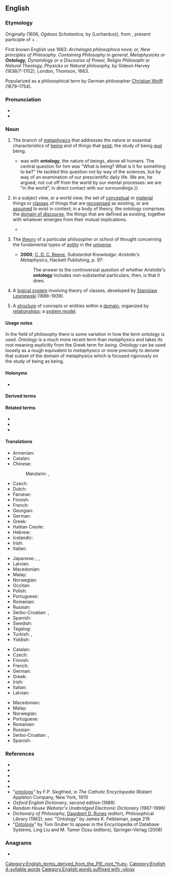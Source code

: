 ==English==
{{wikipedia}}

===Etymology===
Originally {{der|en|la|ontologia}} (1606, ''Ogdoas Scholastica,'' by {{w|Jacob Lorhard}} (Lorhardus)), from {{der|en|grc|ὤν||on}}, present participle of {{m|grc|εἰμί||being, existing, essence}} + {{m|grc|λόγος||account}}.

First known English use 1663: ''Archelogia philosophica nova; or, New principles of Philosophy. Containing Philosophy in general, Metaphysicks or '''Ontology,''' Dynamilogy or a Discourse of Power, Religio Philosophi or Natural Theology, Physicks or Natural philosophy,'' by Gideon Harvey (1636/7-1702), London, Thomson, 1663.

Popularized as a philosophical term by German philosopher [[w:Christian Wolff (philosopher)|Christian Wolff]] (1679–1754).

===Pronunciation===
* {{IPA|en|/ɒnˈtɒləd͡ʒi/}}
* {{rhymes|en|ɒlədʒi}}

===Noun===
{{en-noun|~|ontologies}}
{{examples-right|sense=Concepts in ontologies of various subject or world views|examples='''[[atom|Atoms]], [[molecule]]s, [[ion]]s and [[electron]]s''' [[occur]] in the '''ontology of [[chemistry]]'''.<br>'''[[witch|Witches]], [[magic]],''' and '''[[unlucky]] numbers''' occur in the '''ontology of [[superstition]]s'''<br>'''[[theorem|Theorems]], [[constant]]s,''' and '''[[variable]]s''' occur in the '''ontologies of [[axiomatic]] [[structure]]s'''}}
# {{lb|en|uncountable|philosophy}} The branch of [[metaphysics]] that addresses the nature or essential characteristics of [[being]] and of things that [[exist]]; the study of being ''[[qua]]'' being.
#* {{quote-journal|en|author=Michael Inwood|title=Martin Heidegger: the philosopher who fell for Hitler &#91;print version: Hitler's philosopher&#93;|url=http://www.telegraph.co.uk/culture/books/10739165/Martin-Heidegger-the-philosopher-who-fell-for-Hitler.html|work={{w|The Daily Telegraph}} (Review)|location=London|date=12 April 2014|page=R10|passage=[[w:Martin Heidegger|&#91;Martin&#93; Heidegger]]'s concern {{...}} was with '''ontology''', the nature of beings, above all humans. The central question for him was "What is being? What is it for something to be?" He tackled this question not by way of the sciences, but by way of an examination of our prescientific daily life. We are, he argued, not cut off from the world by our mental processes: we are "in the world", in direct contact with our surroundings.}}
# {{lb|en|uncountable|philosophy}} In a subject view, or a world view, the set of [[conceptual]] or [[material]] things or [[class]]es of things that are [[recognise]]d as existing, or are [[assume]]d to exist in context; in a body of theory, the ontology comprises the [[domain of discourse]], the things that are defined as existing, together with whatever emerges from their mutual implications. 
#*{{quote-text|lang=en|year=2017|author=Daniel C. Dennett|title=From Bacteria to Bach and Back|ISBN=978-0-141-9780-48|passage=Do you believe in [[ghost]]s? Then ghosts are in your '''ontology''', along with tables and chairs and songs and [[vacation]]s, and snow, and all the rest. It has proved more than [[convenient]] to [[extend]] the [[term]] "'''ontology'''" [[beyond]] this [[primary]] meaning and use it for the set of "things" that an animal can [[recognize]] and behave [[appropriately]] with [[regard]] to (whether or not animals can [[properly]] be said to have [[belief]]s) and &mdash; more recently &mdash; the set of "things" a computer program has to be able to deal with to do its job (whether or not ''it'' can [[properly]] be said to have [[belief]]s). [[vacation|Vacations]] are not in the '''ontology''' of a polar bear, but snow is, and so are seals. Snow is [[probably]] not in the '''ontology''' of a [[manatee]], but [[outboard motor|outboard-motor]] [[propeller]]s may well be, along with [[seaweed]] and fish and other manatees. The [[GPS]] [[system]] in your car handles [[one-way]] streets, left and right turns, speed limits, and the [[current]] [[velocity]] of your car (if it isn't zero, it may not let you put in a new [[target]] [[address]]), but its '''ontology''' also [[include]]s a number of [[satellite]]s, as well as [[signal]]s to and from those satellites, which it doesn't [[bother]] you with, but needs if it is to do its job.}}
# {{lb|en|countable|philosophy}} The [[theory]] of a particular philosopher or school of thought concerning the fundamental types of [[entity]] in the [[universe]].
#* '''2000''', [[w:C. D. C. Reeve|C. D. C. Reeve]], ''Substantial Knowledge: Aristotle's Metaphysics'', Hackett Publishing, p. 97:
#*: The answer to the controversial question of whether Aristotle's '''ontology''' includes non-substantial particulars, then, is that it does.
# {{lb|en|logic}} A [[logical system]] involving theory of classes, developed by [[w:Stanislaw_Lesniewski|Stanislaw Lesniewski]] (1886-1939).
# {{lb|en|computer science|information science}} A [[structure]] of concepts or entities within a [[domain]], organized by [[relationship]]s; a [[Wikipedia:Systems modeling|system model]].

====Usage notes====
In the field of philosophy there is some variation in how the term ''ontology'' is used. ''Ontology'' is a much more recent term than ''metaphysics'' and takes its root meaning explicitly from the Greek term for ''being.'' ''Ontology'' can be used loosely as a rough equivalent to ''metaphysics'' or more precisely to denote that subset of the domain of metaphysics which is focused rigorously on the study of being as being.

====Holonyms====
* {{l|en|metaphysics}}

====Derived terms====
{{der3|en|formal ontology
|metaontology
|ontologic
|ontological
|ontologise
|ontologist
|ontologistic
|ontologize
}}

====Related terms====
* {{l|en|ontic}}
* {{l|en|ontically}}
* {{l|en|ontonomy}}

====Translations====
{{trans-top|study of being}}
* Armenian: {{t+|hy|գոյաբանություն}}
* Catalan: {{t|ca|ontologia|f}}
* Chinese:
*: Mandarin: {{t+|cmn|本體論|sc=Hani}}, {{t+|cmn|本体论|tr=běntǐlùn|sc=Hani}}
* Czech: {{t+|cs|ontologie|f}}
* Dutch: {{t+|nl|ontologie|f}}
* Faroese: {{t|fo|verufrøði|f}}
* Finnish: {{t+|fi|ontologia}}
* French: {{t+|fr|ontologie|f}}
* Georgian: {{t|ka|ონთოლოგია}}
* German: {{t+|de|Ontologie|f}}
* Greek: {{t+|el|οντολογία|f}}
* Haitian Creole: {{t|ht|ontoloji}}
* Hebrew: {{t+|he|אונטולוגיה|tr=ontológia|f}}
* Icelandic: {{t|is|verufræði|f}}
* Irish: {{t|ga|ointeolaíocht|f}}
* Italian: {{t+|it|ontologia|f}}
{{trans-mid}}
* Japanese: {{t|ja|存在論|tr=そんざいろん, sonzairon|sc=Jpan}}, {{t|ja|オントロジー|tr=ontorojī|sc=Jpan}}, {{t|ja|本体論|tr=ほんたいろん, hontairon|sc=Jpan}}
* Latvian: {{t|lv|ontoloģija|f}}
* Macedonian: {{t|mk|онтологија|f|tr=ontológija|sc=Cyrl}}
* Malay: {{t|ms|ontologi}}
* Norwegian: {{t|no|ontologi|m}}
* Occitan: {{t|oc|ontologia|f}}
* Polish: {{t+|pl|ontologia}}
* Portuguese: {{t+|pt|ontologia|f}}
* Romanian: {{t+|ro|ontologie}}
* Russian: {{t+|ru|онтоло́гия|f}}
* Serbo-Croatian: {{t+|sh|ontològija|f}}, {{t|sh|онтологија|f}}
* Spanish: {{t+|es|ontología|f}}
* Swedish: {{t+|sv|ontologi|c}}
* Tagalog: {{t|tl|dalubmagingan}}
* Turkish: {{t|tr|varlık felsefesi}}, {{t+|tr|ontoloji}}
* Yiddish: {{t|yi|אָנטאָלאָגיע|f}}
{{trans-bottom}}

{{trans-top|system model in computer science}}
* Catalan: {{t|ca|ontologia|f}}
* Czech: {{t+|cs|ontologie|f}}
* Finnish: {{t+|fi|ontologia}}
* French: {{t+|fr|ontologie}}
* German: {{t+|de|Ontologie|f}}
* Greek: {{t+|el|οντολογία|f}}
* Irish: {{t|ga|ointeolaíocht|f}}
* Italian: {{t+|it|ontologia|f}}
* Latvian: {{t|lv|ontoloģija|f}}
{{trans-mid}}
* Macedonian: {{t|mk|онтологија|f|tr=ontológija|sc=Cyrl}}
* Malay: {{t|ms|ontologi}}
* Norwegian: {{t|no|ontologi|m}}
* Portuguese: {{t+|pt|ontologia|f}}
* Romanian: {{t+|ro|ontologie|f}}
* Russian: {{t+|ru|онтоло́гия|f}}
* Serbo-Croatian: {{t+|sh|ontològija|f}}, {{t|sh|онтологија|f}}
* Spanish: {{t+|es|ontología}}
{{trans-bottom}}

===References===
* {{R:Webster 1828}}
* {{R:Webster 1913|ontology}}
* {{R:Dictionary.com}}
* {{R:Encarta}}
* {{R:Lexico}}
* "[http://www.newadvent.org/cathen/11258a.htm ontology]" by F.P. Siegfried, in ''The Catholic Encyclopedia'' (Robert Appleton Company, New York, 1911)
* ''Oxford English Dictionary'', second edition (1989)
* ''Random House Webster's Unabridged Electronic Dictionary'' (1987-1996)
* ''Dictionary of Philosophy'', [[w:Dagobert D. Runes|Dagobert D. Runes]] (editor), Philosophical Library (1962); ''see:'' "Ontology" by James K. Feibleman, page 219
* "[http://tomgruber.org/writing/ontology-definition-2007.htm Ontology]" by Tom Gruber to appear in the Encyclopedia of Database Systems, Ling Liu and M. Tamer Özsu (editors), Springer-Verlag (2008)

[[Category:English_terms_derived_from_the_PIE_root_*h₁es-]]

===Anagrams===
* {{anagrams|en|a=glnoooty|tonology}}

[[Category:English 4-syllable words]]
[[Category:English words suffixed with -ology]]